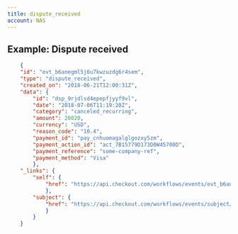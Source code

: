 ```yaml
---
title: dispute_received
account: NAS
---
```


## Example: Dispute received

```json
    {
    "id": "evt_b6anegml5j6u7kwzuzdg6r4sem",
    "type": "dispute_received",
    "created_on": "2018-06-21T12:00:31Z",
    "data": {
        "id": "dsp_9rjdlsd4epepfjyyf9vl",
        "date": "2018-07-06T11:19:20Z",
        "category": "canceled_recurring",
        "amount": 20020,
        "currency": "USD",
        "reason_code": "10.4",
        "payment_id": "pay_cnhuomagalglgozxy5zm",
        "payment_action_id": "act_7B15779D173D0W45700D",
        "payment_reference": "some-company-ref",
        "payment_method": "Visa"
        },
    "_links": {
        "self": {
            "href": "https://api.checkout.com/workflows/events/evt_b6anegml5j6u7kwzuzdg6r4sem"
            },
        "subject": {
            "href": "https://api.checkout.com/workflows/events/subject/dsp_9rjdlsd4epepfjyyf9vl"
            }
        }
    }
```
